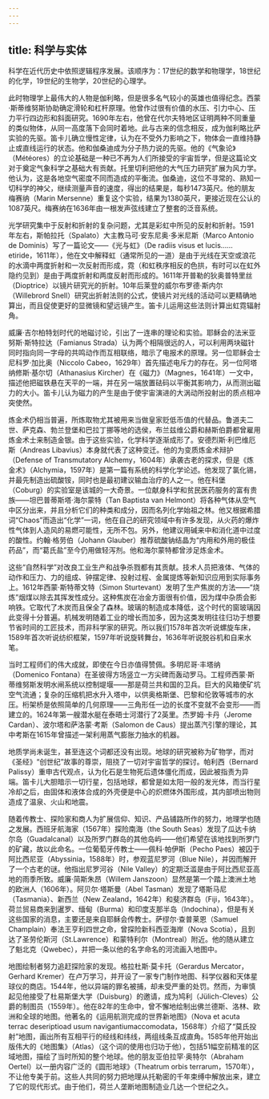 ```yaml
---
---
---
```

title: 科学与实体
---




科学在近代历史中依照逻辑程序发展。该顺序为：17世纪的数学和物理学，18世纪的化学，19世纪的生物学，20世纪的心理学。

此时物理学上最伟大的人物是伽利略，但是很多名气较小的英雄也值得纪念。西蒙·斯蒂维努斯协助确定滑轮和杠杆原理。他曾作过很有价值的水压、引力中心、压力平行四边形和斜面研究。1690年左右，他曾在代尔夫特地区证明两种不同重量的类似物体，从同一高度落下会同时着地。此与古来的信念相反，成为伽利略比萨实验的先驱。笛卡儿确立慢性定律，认为在不受外力影响之下，物体会一直维持静止或直线运行的状态。他和伽桑迪成为分子热力说的先驱。他的《气象论》（Météores）的立论基础是一种已不再为人们所接受的宇宙哲学，但是这篇论文对于奠定气象科学之基础大有贡献。托里切利把他的大气压力研究扩展为风力学。他认为，这是各地空气密度不同而造成的平衡流。伽桑迪，这位不寻常的、熟知一切科学的神父，继续测量声音的速度，得出的结果是，每秒1473英尺。他的朋友梅赛纳（Marin Mersenne）重复这个实验，结果为1380英尺，更接近现在公认的1087英尺。梅赛纳在1636年由一根发声弦线建立了整套的泛音系统。

光学研究集中于反射和折射的复杂问题，尤其是彩虹中所见的反射和折射。1591年左右，斯帕拉托（Spalato）大主教马可·安东尼奥·多米尼斯（Marco Antonio de Dominis）写了一篇论文——《光与虹》（De radiis visus et lucis……etiride，1611年），他在文中解释虹（通常所见的一道）是由于光线在天空或浪花的水滴中两度折射和一次反射而形成，霓（和虹秩序相反的色拱，有时可以在虹外隐约见到）是由于两度折射和两度反射而形成的。1611年开普勒的狄奥普特里丝（Dioptrice）以镜片研究光的折射。10年后莱登的威尔布罗德·斯内尔（Willebrord Snell）研究出折射法则的公式，使镜片对光线的活动可以更精确地算出，而且促使更好的显微镜和望远镜产生。笛卡儿运用这些法则计算出虹霓辐射角。

威廉·吉尔柏特划时代的地磁讨论，引出了一连串的理论和实验。耶稣会的法米亚努斯·斯特拉达（Famianus Strada）认为两个相隔很远的人，可以利用两块磁针同时指向同一字母的共鸣动作而互相联络，暗示了电报术的原理。另一位耶稣会士尼科罗·加比奥（Niccolo Cabeo，1629年）首先描述电斥力的存在。另一位阿塔纳修斯·基尔切（Athanasius Kircher）在《磁力》（Magnes，1641年）一文中，描述他把磁铁悬在天平的一端，并在另一端放置砝码以平衡其影响力，从而测出磁力的大小。笛卡儿认为磁力的产生是由于使宇宙演进的大涡动所投射出的质点相冲突使然。

炼金术仍相当普遍，所炼取物尤其被用来当做皇家贬低币值的代替品。鲁道夫二世、萨克森、勃兰登堡和巴拉丁挪等地的选侯，布兰兹维公爵和赫斯伯爵都曾雇用炼金术士来制造金银。由于这些实验，化学科学逐渐成形了。安德烈斯·利巴维厄斯（Andreas Libavius）本身就代表了这种变迁。他的为变质炼金术辩护（Defense of Transmutatory Alchemy，1604年）承袭古老的探求，但是《炼金术》（Alchymia，1597年）是第一篇有系统的科学化学论述。他发现了氯化锡，并最先制造出硫酸铵，同时也是最初建议输血治疗的人之一。他在科堡（Coburg）的实验室是该城的一大奇景。一位献身科学和贫民医药服务的富有贵族——坦巴普蒂斯塔·海尔蒙特（Tan Baptista van Helmont）将各种气体从空气中区分出来，并且分析它们的种类和成分，因而名列化学始祖之林。他又根据希腊词“Chaos”而造出“化学”一词，他在自己的研究领域中有许多发现，从火药的爆炸性气体到人造风的易燃可能性，无所不包。另外，他建议用碱来中和消化道中过度的酸性。约翰·格劳伯（Johann Glauber）推荐硫酸钠结晶为“内用和外用的极佳药品”，而“葛氏盐”至今仍用做轻泻剂。他和海尔蒙特都曾涉足炼金术。

这些“自然科学”对改良工业生产和战争杀戮都有其贡献。技术人员把液体、气体的动作和压力、力的组成、钟摆定律、投射过程、金属提炼等新知识应用到实际事务上。1612年西蒙·斯特蒂文特（Simon Sturtevant）发明了生产焦炭的方法——“烧炼”烟煤以除去其挥发性成分。这种焦炭在冶金方面很有价值，因为煤中杂质会影响铁。它取代了木炭而且保全了森林。玻璃的制造成本降低，这个时代的窗玻璃因此变得十分普遍。机械发明随着工业的增长而加多，因为这类发明往往归功于想要节省时间的工匠技术，而非科学家的研究。所以我们1578年首次听说螺旋车床，1589年首次听说纺织框架，1597年听说旋转舞台，1636年听说脱谷机和自来水笔。

当时工程师们的伟大成就，即使在今日亦值得赞佩。多明尼哥·丰塔纳（Domenico Fontana）在圣彼得方场竖立一方尖碑而轰动罗马。工程师西蒙·斯蒂维努斯发明水闸系统以控制堤堰——那是荷兰共和国的卫兵。巨大的风箱使矿坑空气流通；复杂的压缩机把水升入塔中，以供奥格斯堡、巴黎和伦敦等城市的水压。桁架桥是依照简单的几何原理——三角形任一边的长度不变就不会变形——而建立的。1624年第一艘潜水艇在泰晤士河潜行了2英里。杰罗姆·卡丹（Jerome Cardan）、波尔塔和萨洛蒙·考斯（Salomon de Caus）提出蒸汽引擎的理论，其中考斯在1615年曾描述一架利用蒸气膨胀力抽水的机器。

地质学尚未诞生，甚至连这个词都还没有出现。地球的研究被称为矿物学，而对《圣经》“创世纪”故事的尊崇，阻挠了一切对宇宙哲学的探讨。帕利西（Bernard Palissy）重申古代观点，认为化石是生物死后遗体僵化而成，因此被指责为异端。笛卡儿大胆暗示一切行星，包括地球，都曾是如太阳一般的发光体，而当行星冷却之后，由固体和液体合成的外壳便是中心的炽燃体外围形成，其内部喷出物则造成了温泉、火山和地震。

随着传教士、探险家和商人为扩展信仰、知识、产品铺路所作的努力，地理学也随之发展。西班牙航海家（1567年）探险南海（the South Seas）发现了瓜达卡纳尔岛（Guadalcanal）以及所罗门群岛的其他岛屿——他们希望在该地找到所罗门的矿藏，故以此命名。一位葡萄牙传教士——佩科·帕伊斯（Pecho Paes）被囚于阿比西尼亚（Abyssinia，1588年）时，参观蓝尼罗河（Blue Nile），并因而解开了一个古老的谜。他指出尼罗河谷（Nile Valley）的定期泛滥是由于阿比西尼亚高地的雨季所致。威廉·简斯朱昂（Willem Janszoon）显然是第一个踏上澳洲土地的欧洲人（1606年）。阿贝尔·塔斯曼（Abel Tasman）发现了塔斯马尼（Tasmania）、新西兰（New Zealand，1642年）和斐济群岛（Fiji，1643年）。荷兰贸易商来到暹罗、缅甸（Burma）和印度支那半岛（Indochina），但是有关这些国家的消息，主要还是来自耶稣会传教士。萨缪尔·查普莱恩（Samuel Champlain）奉法王亨利四世之命，曾探险新科西亚海岸（Nova Scotia），且到达了圣劳伦斯河（St.Lawrence）和蒙特利尔（Montreal）附近。他的随从建立了魁北克（Qwebec），并把一条以他的名字命名的河流画入地图中。

地图绘制者努力追赶探险家的发现。格拉杜斯·莫卡托（Gerardus Mercator，Gerhard Kremer）在卢万学习，并开设了一家专门制作地图、科学仪器和天体星球仪的商店。1544年，他以异端的罪名被捕，却未受严重的处罚。然而，为审慎起见他接受了杜易斯堡大学（Duisburg）的邀请，成为鸠利（Jülich-Cleves）公爵的制图员（1559年）。他在82年的生命中，曾不懈地绘制出佛兰德斯、洛林、欧洲和全球的地图。他著名的《运用航测完成的世界新地图》（Nova et acuta terrac deseriptioad usum navigantiumaccomodata，1568年）介绍了“莫氏投射”地图，画出所有互相平行的经线和纬线，两组线条互成直角。1585年他开始出版伟大的《地图集》（Atlas）（这个词的使用也归功于他），包括51幅空前精准的区域地图，描绘了当时所知的整个地球。他的朋友亚伯拉罕·奥特尔（Abraham Oertel）以一册内容广泛的《圆形地球》（Theatrum orbis terrarum，1570年），不让他专美于前。这些人共同的努力把地理从托勒密的千年束缚中解放出来，建立了它的现代形式。由于他们，荷兰人垄断地图制造业几达一个世纪之久。